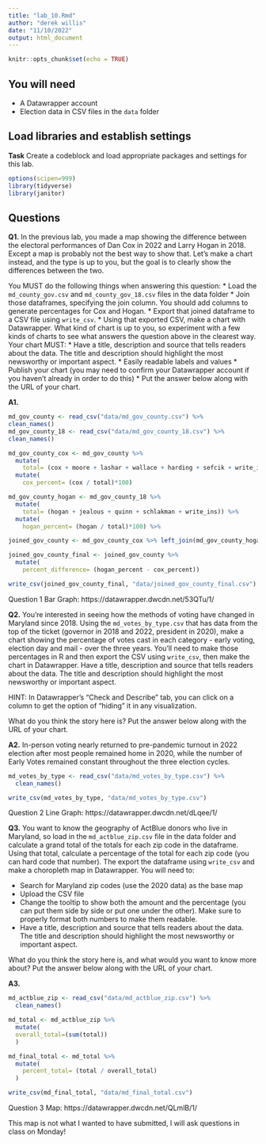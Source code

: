 ```yaml
---
title: "lab_10.Rmd"
author: "derek willis"
date: "11/10/2022"
output: html_document
---
```


```r
knitr::opts_chunk$set(echo = TRUE)
```

## You will need

* A Datawrapper account
* Election data in CSV files in the `data` folder

## Load libraries and establish settings

**Task** Create a codeblock and load appropriate packages and settings for this lab.

```r
options(scipen=999)
library(tidyverse)
library(janitor)
```

## Questions

**Q1.** In the previous lab, you made a map showing the difference between the electoral performances of Dan Cox in 2022 and Larry Hogan in 2018. Except a map is probably not the best way to show that. Let's make a chart instead, and the type is up to you, but the goal is to clearly show the differences between the two.

You MUST do the following things when answering this question:
* Load the `md_county_gov.csv` and `md_county_gov_18.csv` files in the data folder
* Join those dataframes, specifying the join column. You should add columns to generate percentages for Cox and Hogan.
* Export that joined dataframe to a CSV file using `write_csv`.
* Using that exported CSV, make a chart with Datawrapper. What kind of chart is up to you, so experiment with a few kinds of charts to see what answers the question above in the clearest way. Your chart MUST:
  * Have a title, description and source that tells readers about the data. The title and description should highlight the most newsworthy or important aspect.
  * Easily readable labels and values
* Publish your chart (you may need to confirm your Datawrapper account if you haven't already in order to do this)
* Put the answer below along with the URL of your chart.

**A1.** 

```r
md_gov_county <- read_csv("data/md_gov_county.csv") %>% 
clean_names()
md_gov_county_18 <- read_csv("data/md_gov_county_18.csv") %>% 
clean_names()
```

```r
md_gov_county_cox <- md_gov_county %>% 
  mutate(
    total= (cox + moore + lashar + wallace + harding + sefcik + write_ins)) %>% 
  mutate(
    cox_percent= (cox / total)*100)
```

```r
md_gov_county_hogan <- md_gov_county_18 %>% 
  mutate(
    total= (hogan + jealous + quinn + schlakman + write_ins)) %>% 
  mutate(
    hogan_percent= (hogan / total)*100) %>% 
```

```r
joined_gov_county <- md_gov_county_cox %>% left_join(md_gov_county_hogan, by="geoid")
```

```r
joined_gov_county_final <- joined_gov_county %>% 
  mutate(
    percent_difference= (hogan_percent - cox_percent))
```

```r
write_csv(joined_gov_county_final, "data/joined_gov_county_final.csv")
```

Question 1 Bar Graph: https://datawrapper.dwcdn.net/53QTu/1/

**Q2.** You're interested in seeing how the methods of voting have changed in Maryland since 2018. Using the `md_votes_by_type.csv` that has data from the top of the ticket (governor in 2018 and 2022, president in 2020), make a chart showing the percentage of votes cast in each category - early voting, election day and mail - over the three years. You'll need to make those percentages in R and then export the CSV using `write_csv`, then make the chart in Datawrapper. Have a title, description and source that tells readers about the data. The title and description should highlight the most newsworthy or important aspect.

HINT: In Datawrapper's "Check and Describe" tab, you can click on a column to get the option of "hiding" it in any visualization.

What do you think the story here is? Put the answer below along with the URL of your chart.

**A2.** In-person voting nearly returned to pre-pandemic turnout in 2022 election after most people remained home in 2020, while the number of Early Votes remained constant throughout the three election cycles.

```r
md_votes_by_type <- read_csv("data/md_votes_by_type.csv") %>% 
  clean_names()
```

```r
write_csv(md_votes_by_type, "data/md_votes_by_type.csv")
```

Question 2 Line Graph: https://datawrapper.dwcdn.net/dLqee/1/

**Q3.** You want to know the geography of ActBlue donors who live in Maryland, so load in the `md_actblue_zip.csv` file in the data folder and calculate a grand total of the totals for each zip code in the dataframe. Using that total, calculate a percentage of the total for each zip code (you can hard code that number). The export the dataframe using `write_csv` and make a choropleth map in Datawrapper. You will need to:

* Search for Maryland zip codes (use the 2020 data) as the base map
* Upload the CSV file
* Change the tooltip to show both the amount and the percentage (you can put them side by side or put one under the other). Make sure to properly format both numbers to make them readable.
* Have a title, description and source that tells readers about the data. The title and description should highlight the most newsworthy or important aspect.

What do you think the story here is, and what would you want to know more about? Put the answer below along with the URL of your chart.

**A3.** 

```r
md_actblue_zip <- read_csv("data/md_actblue_zip.csv") %>% 
  clean_names()
```

```r
md_total <- md_actblue_zip %>% 
  mutate(
  overall_total=(sum(total))
  )
```

```r
md_final_total <- md_total %>% 
  mutate(
    percent_total= (total / overall_total)
  )
```

```r
write_csv(md_final_total, "data/md_final_total.csv")
```

Question 3 Map: https://datawrapper.dwcdn.net/QLmlB/1/

This map is not what I wanted to have submitted, I will ask questions in class on Monday!
